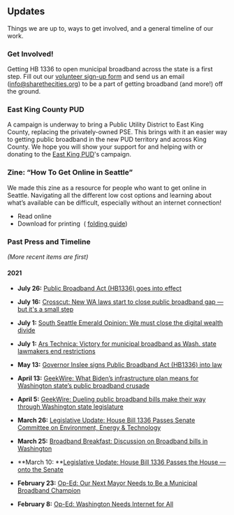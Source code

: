 <SEO title="Updates" />

## Updates

Things we are up to, ways to get involved, and a general timeline of our work.

### Get Involved!

Getting HB 1336 to open municipal broadband across the state is a first step. Fill out our [volunteer sign-up form](https://docs.google.com/forms/d/e/1FAIpQLSdL5X8ABgoECzmtTH7EDOMglvGy9A-Br_eeudgL0ab3XEUsyg/viewform) and send us an email (info@sharethecities.org) to be a part of getting broadband (and more!) off the ground.

### East King County PUD

A campaign is underway to bring a Public Utility District to East King County, replacing the privately-owned PSE. This 
brings with it an easier way to getting public broadband in the new PUD territory and across King County. We hope you will 
show your support for and helping with or donating to the [East King PUD](https://ekc-pud.org/)'s campaign.

### Zine: “How To Get Online in Seattle”

We made this zine as a resource for people who want to get online in Seattle. Navigating all the different low cost options and
learning about what’s available can be difficult, especially without an internet connection!

- <ZineLink version="1.1" format="read">
    Read online
  </ZineLink>
- <ZineLink version="1.1" format="print">
    Download for printing
  </ZineLink>
  &nbsp;(
  <a href="/zines/folding-guide.jpg">folding guide</a>)

### Past Press and Timeline

_(More recent items are first)_

#### 2021

- **July 26:** [Public Broadband Act (HB1336) goes into effect](https://twitter.com/RepDrewHansen/status/1419717712989679616)

- **July 16:** [Crosscut: New WA laws start to close public broadband gap — but it's a small step](https://crosscut.com/politics/2021/07/new-wa-laws-start-close-public-broadband-gap-its-small-step)

- **July 1:** [South Seattle Emerald Opinion: We must close the digital wealth divide](https://southseattleemerald.com/2021/07/01/opinion-we-must-close-the-digital-wealth-divide/)

- **July 1:** [Ars Technica: Victory for municipal broadband as Wash. state lawmakers end restrictions](https://arstechnica.com/tech-policy/2021/04/victory-for-municipal-broadband-as-wash-state-lawmakers-end-restrictions/)

- **May 13:** [Governor Inslee signs Public Broadband Act (HB1336) into law](https://twitter.com/RepDrewHansen/status/1392940977573097474)

- **April 13:** [GeekWire: What Biden’s infrastructure plan means for Washington state’s public broadband crusade](https://www.geekwire.com/2021/bidens-infrastructure-plan-means-washington-states-public-broadband-crusade/)

- **April 5:** [GeekWire: Dueling public broadband bills make their way through Washington state legislature](https://www.geekwire.com/2021/dueling-public-broadband-bills-make-way-washington-state-legislature/)

- **March 26:** [Legislative Update: House Bill 1336 Passes Senate Committee on Environment, Energy & Technology](https://app.leg.wa.gov/billsummary?BillNumber=1336&Year=2021&Initiative=false)

- **March 25:** [Broadband Breakfast: Discussion on Broadband bills in Washington](http://broadbandbreakfast.com/2021/03/bills-in-washington-state-legislature-would-allow-public-utility-districts-into-retail-broadband/)

- **March 10: **[Legislative Update: House Bill 1336 Passes the House — onto the Senate](https://app.leg.wa.gov/billsummary?BillNumber=1336&Year=2021&Initiative=false)

- **February 23:** [Op-Ed: Our Next Mayor Needs to Be a Municipal Broadband Champion](https://www.thestranger.com/slog/2021/02/08/55175946/our-next-mayor-needs-to-be-a-municipal-broadband-champion)

- **February 8:** [Op-Ed: Washington Needs Internet for All](https://www.theurbanist.org/2021/01/26/op-ed-washington-needs-internet-for-all/)
